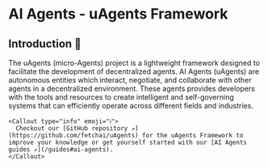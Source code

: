 
# AI Agents - uAgents Framework

## Introduction 🚀

The uAgents (micro-Agents) project is a lightweight framework designed to facilitate the development of decentralized agents. AI Agents (uAgents) are autonomous entities which interact, negotiate, and collaborate with other agents in a decentralized environment. These agents provides developers with the tools and resources to create intelligent and self-governing systems that can efficiently operate across different fields and industries.

    <Callout type="info" emoji="ℹ️">
      Checkout our [GitHub repository ↗️](https://github.com/fetchai/uAgents) for the uAgents Framework to improve your knowledge or get yourself started with our [AI Agents guides ↗️](/guides#ai-agents).
    </Callout>